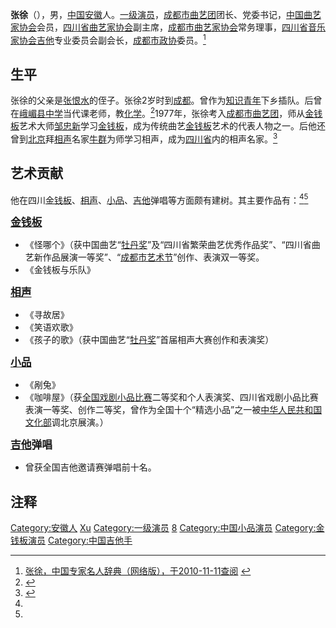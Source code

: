 '''张徐'''（{{bd|1957年||}}），男，[[中国|中国]][[安徽|安徽]]人。[[一级演员|一级演员]]，[[成都市曲艺团|成都市曲艺团]]团长、党委书记，[[中国曲艺家协会|中国曲艺家协会]]会员，[[四川省曲艺家协会|四川省曲艺家协会]]副主席，[[成都市曲艺家协会|成都市曲艺家协会]]常务理事，[[四川省音乐家协会|四川省音乐家协会]][[吉他|吉他]]专业委员会副会长，[[成都市|成都市]][[政协|政协]]委员。<ref name=mingren>[http://www.chinaexpertsweb.net/zgzjmrcd/mr-z.htm 张徐，中国专家名人辞典（网络版），于2010-11-11查阅] {{webarchive|url=https://web.archive.org/web/20091007080909/http://www.chinaexpertsweb.net/zgzjmrcd/mr-z.htm |date=2009-10-07 }}</ref>

==生平==
张徐的父亲是[[张恨水|张恨水]]的侄子。张徐2岁时到[[成都|成都]]。曾作为[[知识青年|知识青年]]下乡插队。后曾在[[峨嵋县中学|峨嵋县中学]]当代课老师，教[[化学|化学]]。<ref>{{Cite web |url=http://www.517sichuan.cn/plus/view.php?aid=722 |title=曲坛杂家张徐，四川方言网，2010年8月14日 |access-date=2010年11月15日 |archive-date=2018年10月4日 |archive-url=https://web.archive.org/web/20181004093454/http://www.517sichuan.cn/plus/view.php?aid=722 |dead-url=yes }}</ref>1977年，张徐考入[[成都市曲艺团|成都市曲艺团]]，师从[[金钱板|金钱板]]艺术大师[[邹忠新|邹忠新]]学习[[金钱板|金钱板]]，成为传统曲艺[[金钱板|金钱板]]艺术的代表人物之一。后他还曾到[[北京|北京]]拜[[相声|相声]]名家[[牛群|牛群]]为师学习相声，成为[[四川省|四川省]]内的相声名家。<ref name=sichuan>{{Cite web |url=http://www.sichuandaily.com.cn/2003/11/28/20031128420504805644.htm |title=傅耕，张徐：把小品“俗到家,雅到顶”，四川日报2003年11月28日 |access-date=2010年11月15日 |archive-date=2005年11月29日 |archive-url=https://web.archive.org/web/20051129212819/http://www.sichuandaily.com.cn/2003/11/28/20031128420504805644.htm |dead-url=no }}</ref>

==艺术贡献==
他在四川[[金钱板|金钱板]]、[[相声|相声]]、[[小品|小品]]、[[吉他|吉他]]弹唱等方面颇有建树。其主要作品有：<ref name=sichuan/><ref name=mingren/>

<big>'''[[金钱板|金钱板]]'''</big>
*《怪哪个》（获中国曲艺“[[牡丹奖|牡丹奖]]”及“四川省繁荣曲艺优秀作品奖”、“四川省曲艺新作品展演一等奖”、“[[成都市艺术节|成都市艺术节]]”创作、表演双一等奖。
*《金钱板与乐队》

<big>'''[[相声|相声]]'''</big>
*《寻故居》
*《笑语欢歌》
*《孩子的歌》（获中国曲艺“[[牡丹奖|牡丹奖]]”首届相声大赛创作和表演奖）

<big>'''[[小品|小品]]'''</big>
*《剐兔》
*《咖啡屋》（获[[全国戏剧小品比赛|全国戏剧小品比赛]]二等奖和个人表演奖、四川省戏剧小品比赛表演一等奖、创作二等奖，曾作为全国十个“精选小品”之一被[[中华人民共和国文化部|中华人民共和国文化部]]调北京展演。）

<big>'''[[吉他|吉他]]弹唱'''</big>
*曾获全国吉他邀请赛弹唱前十名。

==注释==
{{reflist}}

{{DEFAULTSORT:zhang xu}}
[[Category:安徽人|Category:安徽人]]
[[Category:张姓|Xu]]
[[Category:一级演员|Category:一级演员]]
[[Category:相声演员|8]]
[[Category:中国小品演员|Category:中国小品演员]]
[[Category:金钱板演员|Category:金钱板演员]]
[[Category:中国吉他手|Category:中国吉他手]]